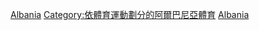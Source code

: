 {{Commons category|Swimming in Albania}}
[[Category:各國游泳|Albania]]
[[Category:依體育運動劃分的阿爾巴尼亞體育|Category:依體育運動劃分的阿爾巴尼亞體育]]
[[Category:歐洲游泳|Albania]]